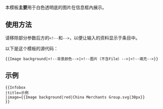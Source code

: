 本模板'''主要'''用于白色透明底的图片在信息框內展示。

==使用方法==

请移除部分参数后方的<code><nowiki><!--</nowiki></code>和<code><nowiki>--></nowiki></code>，以便让输入的资料显示于条目中。

以下是这个模板的源代码：
<pre>
{{Image background|<!--背景颜色-->|<!--图片（不含File）-->|<!--填充-->}}
</pre>
==示例==
{{Infobox
|title=示例
|image={{Image background|red|China Merchants Group.svg|30px}}
}}
<pre>{{Infobox
|title=示例
|image={{Image background|red|China Merchants Group.svg|30px}}
}}</pre>